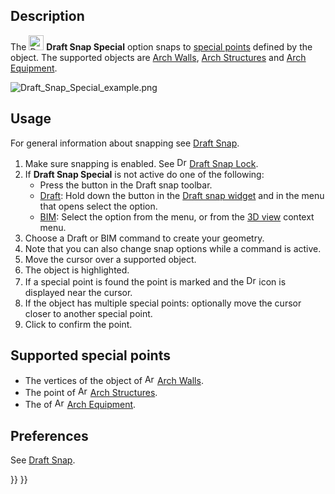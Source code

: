 <languages/>

{{Docnav
|[[Draft_Snap_Parallel|Snap Parallel]]
|[[Draft_Snap_Near|Snap Near]]
|[[Draft_Workbench|Draft]]
|IconL=Draft_Snap_Parallel.svg
|IconR=Draft_Snap_Near.svg
|IconC=Workbench_Draft.svg
}}

{{GuiCommand
|Name=Draft Snap Special
|MenuLocation=Snapping → Snap special
|Workbenches=[[Draft_Workbench|Draft]], [[BIM_Workbench|BIM]]
|Version=0.17
|SeeAlso=[[Draft_Snap|Draft Snap]], [[Draft_Snap_Lock|Draft Snap Lock]]
}}

== Description == 

The [[Image:Draft_Snap_Special.svg|24px]] '''Draft Snap Special''' option snaps to [[#Supported_special_points|special points]] defined by the object. The supported objects are [[Arch_Wall|Arch Walls]], [[Arch_Structure|Arch Structures]] and [[Arch_Equipment|Arch Equipment]].

[[Image:Draft_Snap_Special_example.png]]
{{Caption|Snapping the second point of a line to a special point of an  Arch Wall, which is a vertex of its Base object}}

== Usage ==

For general information about snapping see [[Draft_Snap|Draft Snap]].

# Make sure snapping is enabled. See [[Image:Draft_Snap_Lock.svg|16px]] [[Draft_Snap_Lock|Draft Snap Lock]].
# If '''Draft Snap Special''' is not active do one of the following:
#* Press the {{Button|[[Image:Draft_Snap_Special.svg|16px]] [[Draft_Snap_Special|Snap special]]}} button in the Draft snap toolbar.
#* [[Draft_Workbench|Draft]]: Hold down the {{Button|[[Image:Draft_Snap_Lock.svg|x16px]][[Image:Toolbar_flyout_arrow.svg|x16px]]}} button in the [[Draft_snap_widget|Draft snap widget]] and in the menu that opens select the {{MenuCommand|[[Image:Draft_Snap_Special.svg|16px]] Snap special}} option.
#* [[BIM_Workbench|BIM]]: Select the {{MenuCommand|Snapping → [[Image:Draft_Snap_Special.svg|16px]] Snap special}} option from the menu, or from the [[3D_view|3D view]] context menu.
# Choose a Draft or BIM command to create your geometry.
# Note that you can also change snap options while a command is active.
# Move the cursor over a supported object.
# The object is highlighted.
# If a special point is found the point is marked and the [[Image:Draft_Snap_Special.svg|16px]] icon is displayed near the cursor.
# If the object has multiple special points: optionally move the cursor closer to another special point.
# Click to confirm the point.

==Supported special points==

* The vertices of the {{PropertyData|Base}} object of [[Image:Arch_Wall.svg|16px]] [[Arch_Wall|Arch Walls]].
* The {{PropertyData|Placement}} point of [[Image:Arch_Structure.svg|16px]] [[Arch_Structure|Arch Structures]].
* The {{PropertyData|Snap Points}} of [[Image:Arch_Equipment.svg|16px]] [[Arch_Equipment|Arch Equipment]].

== Preferences ==

See [[Draft_Snap#Preferences|Draft Snap]].


{{Docnav
|[[Draft_Snap_Parallel|Snap Parallel]]
|[[Draft_Snap_Near|Snap Near]]
|[[Draft_Workbench|Draft]]
|IconL=Draft_Snap_Parallel.svg
|IconR=Draft_Snap_Near.svg
|IconC=Workbench_Draft.svg
}}

{{Draft Tools navi{{#translation:}}}}
{{Userdocnavi{{#translation:}}}}